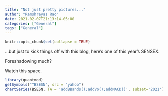 ```yaml
---
title: "Not just pretty pictures..."
author: "Ramshreyas Rao"
date: 2021-02-07T21:13:14-05:00
categories: ["General"]
tags: ["General"]
---
```


```r
knitr::opts_chunk$set(collapse = TRUE)
```

...but just to kick things off with this blog, here's one of this year's SENSEX. 

Foreshadowing much? 

Watch this space.

```r
library(quantmod)
getSymbols("^BSESN", src = "yahoo")
chartSeries(BSESN, TA = 'addBBands();addVo();addMACD()', subset='2021')
```
